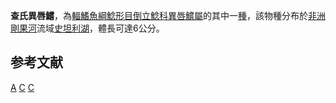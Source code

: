 {{Speciesbox 
| taxon = Atopochilus chabanaudi
| status = DD
| status_system = IUCN3.1
| authority = [[Pellegrin|Pellegrin]], 1938
}}
'''查氏異唇鱨'''，為[[輻鰭魚綱|輻鰭魚綱]][[鯰形目|鯰形目]][[倒立鯰科|倒立鯰科]][[異唇鱨屬|異唇鱨屬]]的其中一[[種|種]]，該物種分布於[[非洲|非洲]][[剛果河|剛果河]]流域[[史坦利湖|史坦利湖]]，體長可達6公分。

==参考文献==
{{Reflist}}
{{Taxonbar}}

[[Category:1938年描述的魚類|A]]
[[Category:IUCN红色名录数据缺乏物种|C]]
[[Category:異唇鱨屬|C]]
